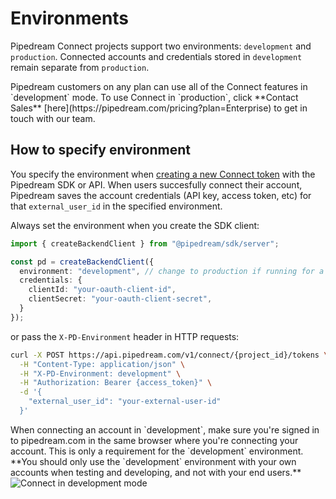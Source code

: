 
# Environments

Pipedream Connect projects support two environments: `development` and `production`. Connected accounts and credentials stored in `development` remain separate from `production`.

<Callout type="info">
Pipedream customers on any plan can use all of the Connect features in `development` mode. To use Connect in `production`, click **Contact Sales** [here](https://pipedream.com/pricing?plan=Enterprise) to get in touch with our team.
</Callout>


## How to specify environment

You specify the environment when [creating a new Connect token](/connect/api/#create-a-new-token) with the Pipedream SDK or API. When users succesfully connect their account, Pipedream saves the account credentials (API key, access token, etc) for that `external_user_id` in the specified environment.

Always set the environment when you create the SDK client:

```typescript
import { createBackendClient } from "@pipedream/sdk/server";

const pd = createBackendClient({
  environment: "development", // change to production if running for a test production account, or in production
  credentials: {
    clientId: "your-oauth-client-id",
    clientSecret: "your-oauth-client-secret",
  }
});
```

or pass the `X-PD-Environment` header in HTTP requests:

```bash
curl -X POST https://api.pipedream.com/v1/connect/{project_id}/tokens \
  -H "Content-Type: application/json" \
  -H "X-PD-Environment: development" \
  -H "Authorization: Bearer {access_token}" \
  -d '{
    "external_user_id": "your-external-user-id"
  }'
```

<Callout type="warning">
When connecting an account in `development`, make sure you're signed in to pipedream.com in the same browser where you're connecting your account. This is only a requirement for the `development` environment. **You should only use the `development` environment with your own accounts when testing and developing, and not with your end users.**
</Callout>

<br />

<Image src="https://res.cloudinary.com/pipedreamin/image/upload/v1732654019/Google_Chrome_-_Pipedream_Connect_2024-11-26_at_12.45.06_PM_yp4gnl.png" alt="Connect in development mode" width={350} height={529} />
